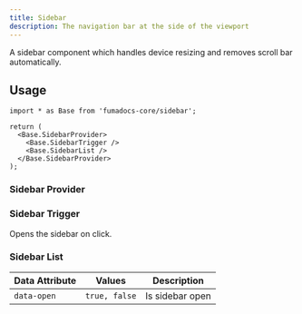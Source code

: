 ```yaml
---
title: Sidebar
description: The navigation bar at the side of the viewport
---
```


A sidebar component which handles device resizing and removes scroll bar
automatically.

## Usage

```tsx
import * as Base from 'fumadocs-core/sidebar';

return (
  <Base.SidebarProvider>
    <Base.SidebarTrigger />
    <Base.SidebarList />
  </Base.SidebarProvider>
);
```

### Sidebar Provider

<AutoTypeTable
  path="./content/docs/headless/props.ts"
  name="SidebarProviderProps"
/>

### Sidebar Trigger

Opens the sidebar on click.

<AutoTypeTable
  path="./content/docs/headless/props.ts"
  name="SidebarTriggerProps"
/>

### Sidebar List

| Data Attribute | Values        | Description     |
| -------------- | ------------- | --------------- |
| `data-open`    | `true, false` | Is sidebar open |

<AutoTypeTable
  path="./content/docs/headless/props.ts"
  type="SidebarContentProps"
/>
